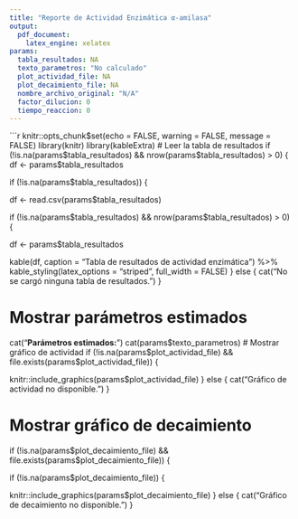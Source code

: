 ```yaml
---
title: "Reporte de Actividad Enzimática α-amilasa"
output: 
  pdf_document:
    latex_engine: xelatex
params:
  tabla_resultados: NA
  texto_parametros: "No calculado"
  plot_actividad_file: NA
  plot_decaimiento_file: NA
  nombre_archivo_original: "N/A"
  factor_dilucion: 0
  tiempo_reaccion: 0
---
```


```r
knitr::opts_chunk$set(echo = FALSE, warning = FALSE, message = FALSE)
library(knitr)
library(kableExtra)
# Leer la tabla de resultados
if (!is.na(params$tabla_resultados) && nrow(params$tabla_resultados) > 0) {
  df <- params$tabla_resultados





if (!is.na(params$tabla_resultados)) {

  df <- read.csv(params$tabla_resultados)



if (!is.na(params$tabla_resultados) && nrow(params$tabla_resultados) > 0) {

  df <- params$tabla_resultados

  kable(df, caption = "Tabla de resultados de actividad enzimática") %>%
    kable_styling(latex_options = "striped", full_width = FALSE)
} else {
  cat("No se cargó ninguna tabla de resultados.")
}



# Mostrar parámetros estimados
cat("**Parámetros estimados:**\n\n")
cat(params$texto_parametros)
# Mostrar gráfico de actividad
if (!is.na(params$plot_actividad_file) && file.exists(params$plot_actividad_file)) {

  knitr::include_graphics(params$plot_actividad_file)
} else {
  cat("Gráfico de actividad no disponible.")
}


# Mostrar gráfico de decaimiento
if (!is.na(params$plot_decaimiento_file) && file.exists(params$plot_decaimiento_file)) {



if (!is.na(params$plot_decaimiento_file)) {

  knitr::include_graphics(params$plot_decaimiento_file)
} else {
  cat("Gráfico de decaimiento no disponible.")
}




